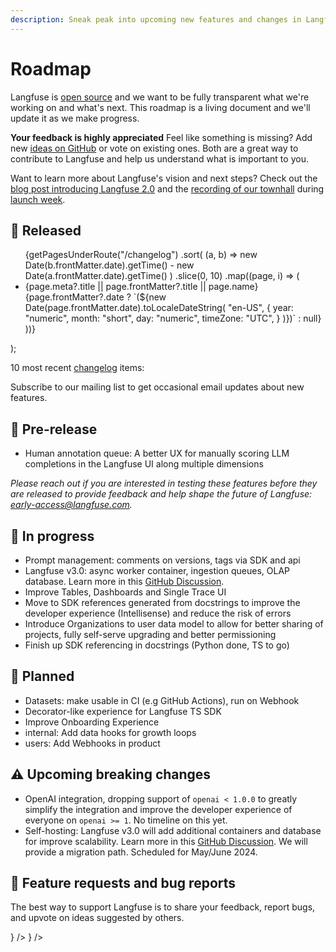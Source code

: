 ```yaml
---
description: Sneak peak into upcoming new features and changes in Langfuse. This page is updated regularly.
---
```


# Roadmap

Langfuse is [open source](/docs/open-source) and we want to be fully transparent what we're working on and what's next. This roadmap is a living document and we'll update it as we make progress.


<Callout type="info">

**Your feedback is highly appreciated** Feel like something is missing? Add new [ideas on GitHub](/ideas) or
vote on existing ones. Both are a great way to contribute to Langfuse and help
us understand what is important to you.

</Callout>

<Callout>

Want to learn more about Langfuse's vision and next steps? Check out the [blog post introducing Langfuse 2.0](/blog/2024-04-introducing-langfuse-2.0) and the [recording of our townhall](https://www.youtube.com/watch?v=WGERHcRnBYQ) during [launch week](/launch).

</Callout>

## 🚀 Released


  <ul className="list-disc list pl-6">
    {getPagesUnderRoute("/changelog")
      .sort(
        (a, b) =>
          new Date(b.frontMatter.date).getTime() -
          new Date(a.frontMatter.date).getTime()
      )
      .slice(0, 10)
      .map((page, i) => (
        <li
          className="my-2"
          id={page.route.replace("/changelog/", "")}
          key={page.route.replace("/changelog/", "")}
        >
          <Link
            key={page.route}
            href={page.route}
            className="nx-text-primary-600 nx-underline nx-decoration-from-font [text-underline-position:from-font]"
          >
            <span className="">
              {page.meta?.title || page.frontMatter?.title || page.name}
            </span>
          </Link>
          <span className="text-primary/60 ml-2 hidden sm:inline">
            {page.frontMatter?.date
              ? `(${new Date(page.frontMatter.date).toLocaleDateString(
                  "en-US",
                  {
                    year: "numeric",
                    month: "short",
                    day: "numeric",
                    timeZone: "UTC",
                  }
                )})`
              : null}
          </span>
        </li>
      ))}
  </ul>
);

10 most recent [changelog](/changelog) items:

<ChangelogList />


<Callout type="info">

Subscribe to our mailing list to get occasional email updates about new features.

<ProductUpdateSignup source="self-host guide" className="my-3 max-w-sm" />

</Callout>

## 🧪 Pre-release

- Human annotation queue: A better UX for manually scoring LLM completions in the Langfuse UI along multiple dimensions

_Please reach out if you are interested in testing these features before they are released to provide feedback and help shape the future of Langfuse: early-access@langfuse.com._

## 🚧 In progress

- Prompt management: comments on versions, tags via SDK and api
- Langfuse v3.0: async worker container, ingestion queues, OLAP database. Learn more in this [GitHub Discussion](https://github.com/orgs/langfuse/discussions/1902).
- Improve Tables, Dashboards and Single Trace UI
- Move to SDK references generated from docstrings to improve the developer experience (Intellisense) and reduce the risk of errors
- Introduce Organizations to user data model to allow for better sharing of projects, fully self-serve upgrading and better permissioning
- Finish up SDK referencing in docstrings (Python done, TS to go)


## 🔮 Planned

- Datasets: make usable in CI (e.g GitHub Actions), run on Webhook
- Decorator-like experience for Langfuse TS SDK
- Improve Onboarding Experience
- internal: Add data hooks for growth loops
- users: Add Webhooks in product


## ⚠️ Upcoming breaking changes

- OpenAI integration, dropping support of `openai < 1.0.0` to greatly simplify the integration and improve the developer experience of everyone on `openai >= 1`. No timeline on this yet.
- Self-hosting: Langfuse v3.0 will add additional containers and database for improve scalability. Learn more in this [GitHub Discussion](https://github.com/orgs/langfuse/discussions/1902). We will provide a migration path. Scheduled for May/June 2024.

## 🙏 Feature requests and bug reports

The best way to support Langfuse is to share your feedback, report bugs, and upvote on ideas suggested by others.


<Cards num={2}>
  <Card
    href="/ideas"
    title="Ideas (GitHub Discussions)"
    arrow
    icon={<Lightbulb />}
  />
  <Card href="/issues" title="Bugs (GitHub Issues)" arrow icon={<Bug />} />
</Cards>
